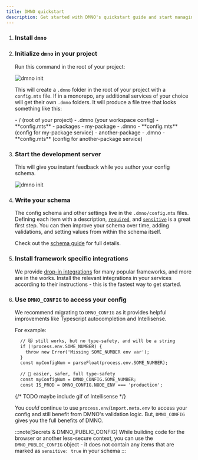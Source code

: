 ```yaml
---
title: DMNO quickstart
description: Get started with DMNO's quickstart guide and start managing your configuration more effectively.
---
```




<Steps>

1. ### **Install `dmno`**
    <TabbedCode packageName="dmno" />

2. ### **Initialize `dmno` in your project**

    Run this command in the root of your project:
    <TabbedCode command="dmno init" />

    ![dmno init](../../../../assets/tapes/init.gif)

    This will create a `.dmno` folder in the root of your project with a `config.mts` file. If in a monorepo, any additional services of your choice will get their own `.dmno` folders. It will produce a file tree that looks something like this:

    <FileTree>
    - / (root of your project)
      - .dmno (your workspace config)
        - **config.mts**
      - packages
        - my-package
          - .dmno 
            - **config.mts** (config for my-package service)
        - another-package
          - .dmno
            - **config.mts** (config for another-package service)

    </FileTree>

3. ### **Start the development server**

    This will give you instant feedback while you author your config schema.
    <TabbedCode command="dmno dev" />

    ![dmno init](../../../../assets/tapes/dev.gif)

4. ### **Write your schema**

    The config schema and other settings live in the `.dmno/config.mts` files. Defining each item with a description, [`required`](/docs/guides/schema#validations--required-config), and [`sensitive`](/docs/guides/schema#secrets--security) is a great first step. You can then improve your schema over time, adding validations, and setting values from within the schema itself.

    Check out the [schema guide](/docs/guides/schema) for full details.

5. ### **Install framework specific integrations**

    We provide [drop-in integrations](/docs/integrations/overview) for many popular frameworks, and more are in the works. Install the relevant integrations in your services according to their instructions - this is the fastest way to get started.

6. ### **Use `DMNO_CONFIG` to access your config** 

     We recommend migrating to `DMNO_CONFIG` as it provides helpful improvements like Typescript autocompletion and Intellisense.
      
    For example:
    ```diff lang="ts" ins="DMNO_CONFIG."
      // 😿 still works, but no type-safety, and will be a string
      if (!process.env.SOME_NUMBER) {
        throw new Error('Missing SOME_NUMBER env var');
      }
      const myConfigNum = parseFloat(process.env.SOME_NUMBER);
      
      // 🎉 easier, safer, full type-safety
      const myConfigNum = DMNO_CONFIG.SOME_NUMBER;
      const IS_PROD = DMNO_CONFIG.NODE_ENV === 'production';
    ```
    {/* TODO maybe include gif of Intellisense */}

    You _could_ continue to use `process.env`/`import.meta.env` to access your config and still benefit from DMNO's validation logic. But, `DMNO_CONFIG` gives you the full benefits of DMNO.

    :::note[Secrets & DMNO_PUBLIC_CONFIG]
    While building code for the browser or another less-secure context, you can use the `DMNO_PUBLIC_CONFIG` object - it does not contain any items that are marked as `sensitive: true` in your schema
    :::

</Steps>


